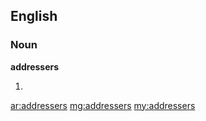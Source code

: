 ==English==
===Noun===
'''addressers'''
#{{plural of|[[addresser]]}}

[[ar:addressers]]
[[mg:addressers]]
[[my:addressers]]